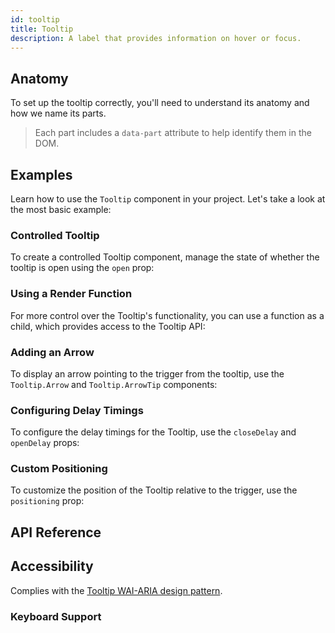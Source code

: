 ```yaml
---
id: tooltip
title: Tooltip
description: A label that provides information on hover or focus.
---
```


<ComponentPreview id="Tooltip" />

## Anatomy

To set up the tooltip correctly, you'll need to understand its anatomy and how
we name its parts.

> Each part includes a `data-part` attribute to help identify them in the DOM.

<Anatomy id="tooltip" />

## Examples

Learn how to use the `Tooltip` component in your project. Let's take a look at
the most basic example:

<Example id="basic" />

### Controlled Tooltip

To create a controlled Tooltip component, manage the state of whether the
tooltip is open using the `open` prop:

<Example id="controlled" />

### Using a Render Function

For more control over the Tooltip's functionality, you can use a function as a
child, which provides access to the Tooltip API:

<Example id="renderFn" />

### Adding an Arrow

To display an arrow pointing to the trigger from the tooltip, use the
`Tooltip.Arrow` and `Tooltip.ArrowTip` components:

<Example id="arrow" />

### Configuring Delay Timings

To configure the delay timings for the Tooltip, use the `closeDelay` and
`openDelay` props:

<Example id="timings" />

### Custom Positioning

To customize the position of the Tooltip relative to the trigger, use the
`positioning` prop:

<Example id="positioning" />

## API Reference

<ComponentTypes id="tooltip" />

## Accessibility

Complies with the [Tooltip WAI-ARIA design pattern](https://www.w3.org/WAI/ARIA/apg/patterns/tooltip/).

### Keyboard Support

<KeyBindingsTable id="tooltip" />
